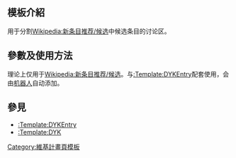 <includeonly><!-- 在這裡加入模板的保護標識 --></includeonly><noinclude>{{Documentation subpage}}</noinclude>
<!-- 在本行下編輯模板說明 -->
== 模板介紹 ==
用于分割[[Wikipedia:新条目推荐/候选]]中候选条目的讨论区。

== 參數及使用方法 ==
理论上仅用于[[Wikipedia:新条目推荐/候选]]。与[[:Template:DYKEntry]]配套使用，会由[[Wikipedia:机器人|机器人]]自动添加。

== 參見 ==
* [[:Template:DYKEntry]]
* [[:Template:DYK]]

<includeonly>
<!-- 本行下加入模板的分類 -->
[[Category:維基計畫頁模板]]
</includeonly>